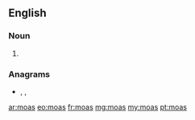 ==English==

===Noun===
{{head|en|noun plural form}}

# {{plural of|moa|lang=en}}

===Anagrams===
* {{l|en|Amos}}, {{l|en|soma}}, {{l|en|Soma}}

[[ar:moas]]
[[eo:moas]]
[[fr:moas]]
[[mg:moas]]
[[my:moas]]
[[pt:moas]]